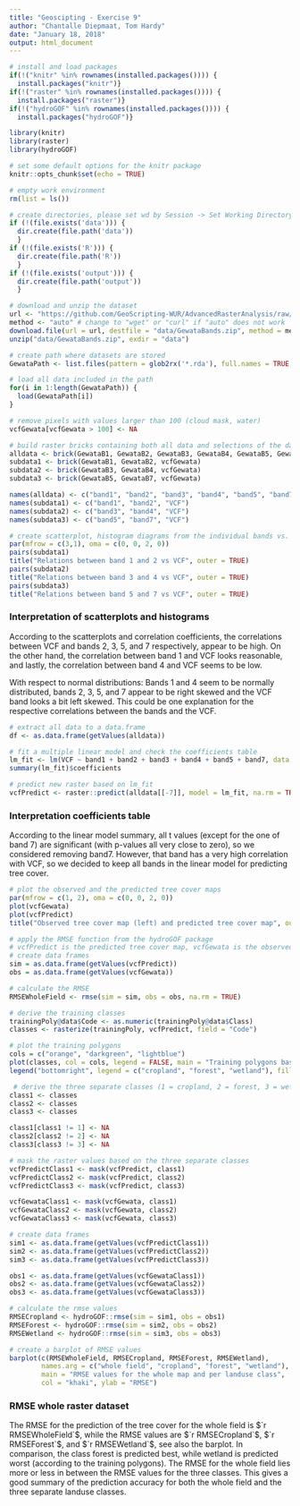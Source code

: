 ```yaml
---
title: "Geoscipting - Exercise 9"
author: "Chantalle Diepmaat, Tom Hardy"
date: "January 18, 2018"
output: html_document
---
```


```r
# install and load packages
if(!("knitr" %in% rownames(installed.packages()))) {
  install.packages("knitr")}
if(!("raster" %in% rownames(installed.packages()))) {
  install.packages("raster")}
if(!("hydroGOF" %in% rownames(installed.packages()))) {
  install.packages("hydroGOF")}

library(knitr)
library(raster)
library(hydroGOF)

# set some default options for the knitr package
knitr::opts_chunk$set(echo = TRUE)

# empty work environment
rm(list = ls())
```


```r
# create directories, please set wd by Session -> Set Working Directory -> To Source File Location
if (!(file.exists('data'))) {
  dir.create(file.path('data'))
  }
if (!(file.exists('R'))) {
  dir.create(file.path('R'))
  }
if (!(file.exists('output'))) {
  dir.create(file.path('output'))
  }
```


```r
# download and unzip the dataset
url <- "https://github.com/GeoScripting-WUR/AdvancedRasterAnalysis/raw/gh-pages/data/GewataBands.zip"
method <- "auto" # change to "wget" or "curl" if "auto" does not work
download.file(url = url, destfile = "data/GewataBands.zip", method = method)
unzip("data/GewataBands.zip", exdir = "data")
```


```r
# create path where datasets are stored
GewataPath <- list.files(pattern = glob2rx('*.rda'), full.names = TRUE, path = 'data') # or 'glob2rx('Gewata*.rda')'

# load all data included in the path
for(i in 1:length(GewataPath)) {
  load(GewataPath[i])
}
```


```r
# remove pixels with values larger than 100 (cloud mask, water)
vcfGewata[vcfGewata > 100] <- NA

# build raster bricks containing both all data and selections of the data (for plotting later on)
alldata <- brick(GewataB1, GewataB2, GewataB3, GewataB4, GewataB5, GewataB7, vcfGewata)
subdata1 <- brick(GewataB1, GewataB2, vcfGewata)
subdata2 <- brick(GewataB3, GewataB4, vcfGewata)
subdata3 <- brick(GewataB5, GewataB7, vcfGewata)

names(alldata) <- c("band1", "band2", "band3", "band4", "band5", "band7", "VCF")
names(subdata1) <- c("band1", "band2", "VCF")
names(subdata2) <- c("band3", "band4", "VCF")
names(subdata3) <- c("band5", "band7", "VCF")
```


```r
# create scatterplot, histogram diagrams from the individual bands vs. VCF
par(mfrow = c(3,1), oma = c(0, 0, 2, 0))
pairs(subdata1)
title("Relations between band 1 and 2 vs VCF", outer = TRUE)
pairs(subdata2)
title("Relations between band 3 and 4 vs VCF", outer = TRUE)
pairs(subdata3)
title("Relations between band 5 and 7 vs VCF", outer = TRUE)
```


### Interpretation of scatterplots and histograms
According to the scatterplots and correlation coefficients, the correlations between VCF and bands 2, 3, 5, and 7 respectively, appear to be high. On the other hand, the correlation between band 1 and VCF looks reasonable, and lastly, the correlation between band 4 and VCF seems to be low.

With respect to normal distributions: Bands 1 and 4 seem to be normally distributed, bands 2, 3, 5, and 7 appear to be right skewed and the VCF band looks a bit left skewed. This could be one explanation for the respective correlations between the bands and the VCF.


```r
# extract all data to a data.frame
df <- as.data.frame(getValues(alldata))

# fit a multiple linear model and check the coefficients table
lm_fit <- lm(VCF ~ band1 + band2 + band3 + band4 + band5 + band7, data = df)
summary(lm_fit)$coefficients

# predict new raster based on lm_fit
vcfPredict <- raster::predict(alldata[[-7]], model = lm_fit, na.rm = TRUE)
```


### Interpretation coefficients table
According to the linear model summary, all t values (except for the one of band 7) are significant (with p-values all very close to zero), so we considered removing band7. However, that band has a very high correlation with VCF, so we decided to keep all bands in the linear model for predicting tree cover.


```r
# plot the observed and the predicted tree cover maps
par(mfrow = c(1, 2), oma = c(0, 0, 2, 0))
plot(vcfGewata)
plot(vcfPredict)
title("Observed tree cover map (left) and predicted tree cover map", outer = TRUE)
```


```r
# apply the RMSE function from the hydroGOF package
# vcfPredict is the predicted tree cover map, vcfGewata is the observed tree cover map
# create data frames
sim = as.data.frame(getValues(vcfPredict))
obs = as.data.frame(getValues(vcfGewata))

# calculate the RMSE
RMSEWholeField <- rmse(sim = sim, obs = obs, na.rm = TRUE)
```


```r
# derive the training classes
trainingPoly@data$Code <- as.numeric(trainingPoly@data$Class)
classes <- rasterize(trainingPoly, vcfPredict, field = "Code")

# plot the training polygons
cols = c("orange", "darkgreen", "lightblue")
plot(classes, col = cols, legend = FALSE, main = "Training polygons based on landuse classes")
legend("bottomright", legend = c("cropland", "forest", "wetland"), fill = cols, bg = "white")
```


```r
 # derive the three separate classes (1 = cropland, 2 = forest, 3 = wetland)
class1 <- classes
class2 <- classes
class3 <- classes

class1[class1 != 1] <- NA
class2[class2 != 2] <- NA
class3[class3 != 3] <- NA

# mask the raster values based on the three separate classes
vcfPredictClass1 <- mask(vcfPredict, class1)
vcfPredictClass2 <- mask(vcfPredict, class2)
vcfPredictClass3 <- mask(vcfPredict, class3)

vcfGewataClass1 <- mask(vcfGewata, class1)
vcfGewataClass2 <- mask(vcfGewata, class2)
vcfGewataClass3 <- mask(vcfGewata, class3)

# create data frames
sim1 <- as.data.frame(getValues(vcfPredictClass1))
sim2 <- as.data.frame(getValues(vcfPredictClass2))
sim3 <- as.data.frame(getValues(vcfPredictClass3))

obs1 <- as.data.frame(getValues(vcfGewataClass1))
obs2 <- as.data.frame(getValues(vcfGewataClass2))
obs3 <- as.data.frame(getValues(vcfGewataClass3))

# calculate the rmse values
RMSECropland <- hydroGOF::rmse(sim = sim1, obs = obs1)
RMSEForest <- hydroGOF::rmse(sim = sim2, obs = obs2)
RMSEWetland <- hydroGOF::rmse(sim = sim3, obs = obs3)

# create a barplot of RMSE values
barplot(c(RMSEWholeField, RMSECropland, RMSEForest, RMSEWetland),
        names.arg = c("whole field", "cropland", "forest", "wetland"),
        main = "RMSE values for the whole map and per landuse class",
        col = "khaki", ylab = "RMSE")
```


### RMSE whole raster dataset
The RMSE for the prediction of the tree cover for the whole field is $`r RMSEWholeField`$, while the RMSE values are $`r RMSECropland`$, $`r RMSEForest`$, and $`r RMSEWetland`$, see also the barplot. In comparison, the class forest is predicted best, while wetland is predicted worst (according to the training polygons). The RMSE for the whole field lies more or less in between the RMSE values for the three classes. This gives a good summary of the prediction accuracy for both the whole field and the three separate landuse classes.


##############################################################################################################